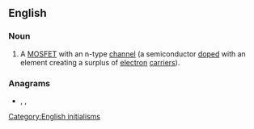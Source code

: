 ==English==

===Noun===
{{en-noun|?}}

# {{lb|en|electronics}} A [[MOSFET]] with an n-type [[channel]] (a semiconductor [[doped]] with an element creating a surplus of [[electron]] [[carrier]]s).

===Anagrams===
* {{l|en|mons}}, {{l|en|Mons}}, {{l|en|Mons.}}

[[Category:English initialisms]]